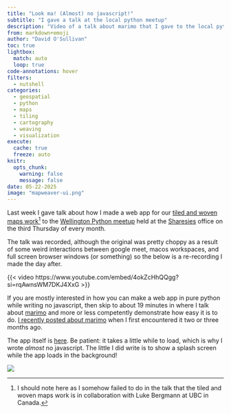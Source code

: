 ```yaml
---
title: "Look ma! (Almost) no javascript!"
subtitle: "I gave a talk at the local python meetup"
description: "Video of a talk about marimo that I gave to the local python meetup, and related links."
from: markdown+emoji
author: "David O'Sullivan"
toc: true
lightbox:
  match: auto
  loop: true
code-annotations: hover
filters: 
  - nutshell
categories:
  - geospatial
  - python
  - maps
  - tiling
  - cartography
  - weaving
  - visualization
execute:
  cache: true
  freeze: auto
knitr:
  opts_chunk: 
    warning: false
    message: false
date: 05-22-2025
image: "mapweaver-ui.png"
---
```


Last week I gave talk about how I made a web app for our [tiled and woven maps work](https://github.com/DOSull/weaving-space)^[I should note here as I somehow failed to do in the talk that the tiled and woven maps work is in collaboration with Luke Bergmann at UBC in Canada.] to the [Wellington Python meetup](https://www.meetup.com/NZPUG-Wellington/) held at the [Sharesies](https://www.sharesies.nz/) office on the third Thursday of every month.

The talk was recorded, although the original was pretty choppy as a result of some weird interactions between google meet, macos workspaces, and full screen browser windows (or something) so the below is a re-recording I made the day after.

{{< video https://www.youtube.com/embed/4okZcHhQQgg?si=rqAwnsWM7DKJ4XxG >}}

If you are mostly interested in how you can make a web app in pure python while writing no javascript, then skip to about 19 minutes in where I talk about [marimo](https://docs.marimo.io) and more or less competently demonstrate how easy it is to do. [I recently posted about marimo](../../notebooks/2025-02-18-marimo.html) when I first encountered it two or three months ago.

The app itself is [here](https://dosull.github.io/mapweaver/app/){target="blank"}. Be patient: it takes a little while to load, which is why I wrote _almost_ no javascript. The little I did write is to show a splash screen while the app loads in the background!

![](mapweaver-ui.png)


